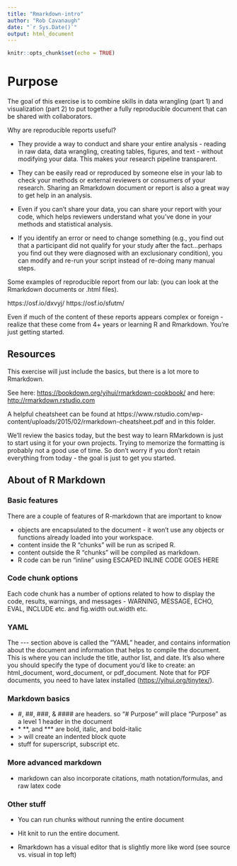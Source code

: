 ```yaml
---
title: "Rmarkdown-intro"
author: "Rob Cavanaugh"
date: "`r Sys.Date()`"
output: html_document
---
```


```r
knitr::opts_chunk$set(echo = TRUE)
```

# Purpose

The goal of this exercise is to combine skills in data wrangling (part 1) and visualization (part 2) to put together a fully reproducible document that can be shared with collaborators.

Why are reproducible reports useful? 

- They provide a way to conduct and share your entire analysis - 
reading in raw data, data wrangling, creating tables, figures, and text - without
modifying your data. This makes your research pipeline transparent.

- They can be easily read or reproduced by someone else in your lab to check your methods
or external reviewers or consumers of your research. Sharing an Rmarkdown document or
report is also a great way to get help in an analysis. 

- Even if you can't share your data, you can share your report with your code,
which helps reviewers understand what you've done in your methods and statistical analysis. 

- If you identify an error or need to change something (e.g., you find out that a participant
did not qualify for your study after the fact...perhaps you find out they were diagnosed 
with an exclusionary condition), you can modify and re-run your script instead of re-doing 
many manual steps. 

Some examples of reproducible report from our lab: (you can look at the
Rmarkdown documents or .html files). 

https://osf.io/dxvyj/
https://osf.io/sfutm/

Even if much of the content of these reports appears complex or foreign - realize
that these come from 4+ years or learning R and Rmarkdown. You're just getting started. 

## Resources

This exercise will just include the basics, but there is a lot more to Rmarkdown.

See here: <https://bookdown.org/yihui/rmarkdown-cookbook/> and here: <http://rmarkdown.rstudio.com>

A helpful cheatsheet can be found at https://www.rstudio.com/wp-content/uploads/2015/02/rmarkdown-cheatsheet.pdf and in this folder. 

We'll review the basics today, but the best way to learn RMarkdown is just to start
using it for your own projects. Trying to memorize the formatting is probably not
a good use of time. So don't worry if you don't retain everything from today - the 
goal is just to get you started. 

## About of R Markdown

### Basic features

There are a couple of features of R-markdown that are important to know

-   objects are encapsulated to the document - it won't use any objects or functions already loaded into your workspace.
-   content inside the R "chunks" will be run as scriped R.
-   content outside the R "chunks" will be compiled as markdown.
-   R code can be run "inline" using ESCAPED INLINE CODE GOES HERE

### Code chunk options

Each code chunk has a number of options related to how to display the code, results, warnings, and messages - WARNING, MESSAGE, ECHO, EVAL, INCLUDE etc. and fig.width out.width etc.

### YAML

The \-\-\- section above is called the "YAML" header, and contains information about the document and information that helps to compile the document. This is where you can include the title, author list, and date. It's also where you should specify the type of document you'd like to create: an html_document, word_document, or pdf_document. Note that for PDF documents, you need to have latex installed (<https://yihui.org/tinytex/>).

### Markdown basics

-   #, ##, ###, & \#### are headers. so "# Purpose" will place "Purpose" as a level 1 header in the document
-   \* \*\*, and \*\*\* are bold, italic, and bold-italic
-   \> will create an indented block quote
-   stuff for superscript, subscript etc.

### More advanced markdown

-   markdown can also incorporate citations, math notation/formulas, and raw latex code

### Other stuff

-   You can run chunks without running the entire document

-   Hit knit to run the entire document.

-   Rmarkdown has a visual editor that is slightly more like word (see source vs. visual in top left)


